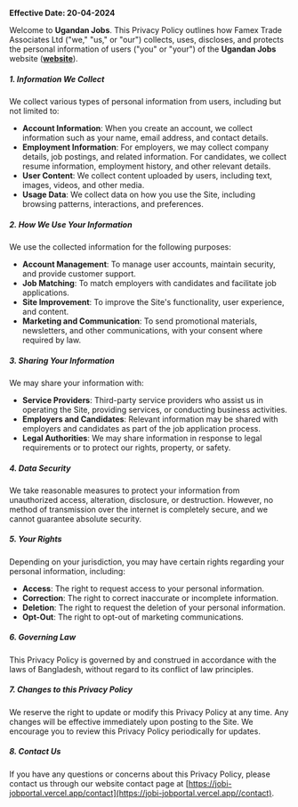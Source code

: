 **Effective Date: 20-04-2024**

Welcome to **Ugandan Jobs**. This Privacy Policy outlines how Famex Trade Associates Ltd ("we," "us," or "our") collects, uses, discloses, and protects the personal information of users ("you" or "your") of the **Ugandan Jobs** website ([**website**](https://jobi-jobportal.vercel.app/)).

##### 1. Information We Collect

We collect various types of personal information from users, including but not limited to:

- **Account Information**: When you create an account, we collect information such as your name, email address, and contact details.
- **Employment Information**: For employers, we may collect company details, job postings, and related information. For candidates, we collect resume information, employment history, and other relevant details.
- **User Content**: We collect content uploaded by users, including text, images, videos, and other media.
- **Usage Data**: We collect data on how you use the Site, including browsing patterns, interactions, and preferences.

##### 2. How We Use Your Information

We use the collected information for the following purposes:

- **Account Management**: To manage user accounts, maintain security, and provide customer support.
- **Job Matching**: To match employers with candidates and facilitate job applications.
- **Site Improvement**: To improve the Site's functionality, user experience, and content.
- **Marketing and Communication**: To send promotional materials, newsletters, and other communications, with your consent where required by law.

##### 3. Sharing Your Information

We may share your information with:

- **Service Providers**: Third-party service providers who assist us in operating the Site, providing services, or conducting business activities.
- **Employers and Candidates**: Relevant information may be shared with employers and candidates as part of the job application process.
- **Legal Authorities**: We may share information in response to legal requirements or to protect our rights, property, or safety.

##### 4. Data Security

We take reasonable measures to protect your information from unauthorized access, alteration, disclosure, or destruction. However, no method of transmission over the internet is completely secure, and we cannot guarantee absolute security.

##### 5. Your Rights

Depending on your jurisdiction, you may have certain rights regarding your personal information, including:

- **Access**: The right to request access to your personal information.
- **Correction**: The right to correct inaccurate or incomplete information.
- **Deletion**: The right to request the deletion of your personal information.
- **Opt-Out**: The right to opt-out of marketing communications.

##### 6. Governing Law

This Privacy Policy is governed by and construed in accordance with the laws of Bangladesh, without regard to its conflict of law principles.

##### 7. Changes to this Privacy Policy

We reserve the right to update or modify this Privacy Policy at any time. Any changes will be effective immediately upon posting to the Site. We encourage you to review this Privacy Policy periodically for updates.

##### 8. Contact Us

If you have any questions or concerns about this Privacy Policy, please contact us through our website contact page at [https://jobi-jobportal.vercel.app/contact](https://jobi-jobportal.vercel.app//contact).
